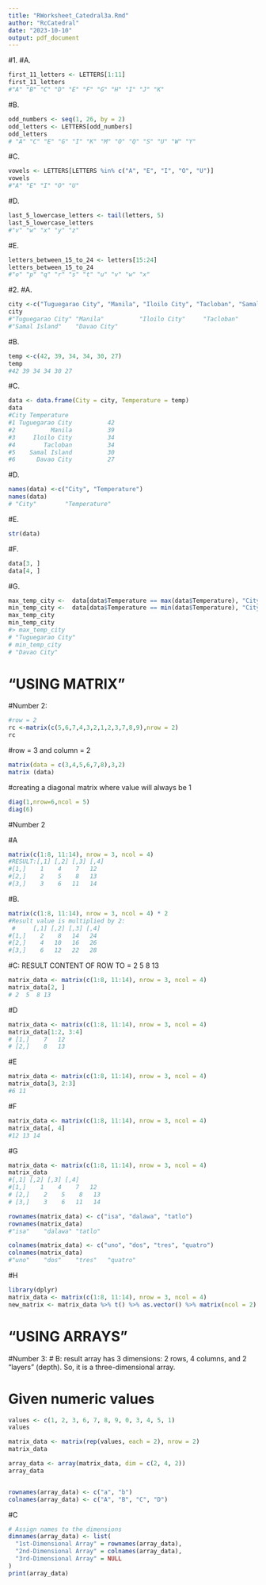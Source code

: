 ```yaml
---
title: "RWorksheet_Catedral3a.Rmd"
author: "RcCatedral"
date: "2023-10-10"
output: pdf_document
---
```

#1.
#A.
```r
first_11_letters <- LETTERS[1:11]
first_11_letters
#"A" "B" "C" "D" "E" "F" "G" "H" "I" "J" "K"
```
#B.
```r
odd_numbers <- seq(1, 26, by = 2)
odd_letters <- LETTERS[odd_numbers]
odd_letters
# "A" "C" "E" "G" "I" "K" "M" "O" "Q" "S" "U" "W" "Y"
```
#C.
```r
vowels <- LETTERS[LETTERS %in% c("A", "E", "I", "O", "U")]
vowels
#"A" "E" "I" "O" "U"
```
#D.
```r
last_5_lowercase_letters <- tail(letters, 5)
last_5_lowercase_letters
#"v" "w" "x" "y" "z"
```
#E.
```r
letters_between_15_to_24 <- letters[15:24]
letters_between_15_to_24
#"o" "p" "q" "r" "s" "t" "u" "v" "w" "x"
```
#2.
#A.
```r
city <-c("Tuguegarao City", "Manila", "Iloilo City", "Tacloban", "Samal Island", "Davao City")
city
#"Tuguegarao City" "Manila"          "Iloilo City"     "Tacloban"       
#"Samal Island"    "Davao City"
```
#B.
```r
temp <-c(42, 39, 34, 34, 30, 27)
temp
#42 39 34 34 30 27
```
#C.
```r
data <- data.frame(City = city, Temperature = temp)
data
#City Temperature
#1 Tuguegarao City          42
#2          Manila          39
#3     Iloilo City          34
#4        Tacloban          34
#5    Samal Island          30
#6      Davao City          27
```
#D.
```r
names(data) <-c("City", "Temperature")
names(data)
# "City"        "Temperature"
```
#E.
```r
str(data)
```
#F.
```r
data[3, ]
data[4, ]
```
#G.
```r
max_temp_city <-  data[data$Temperature == max(data$Temperature), "City"]
min_temp_city <-  data[data$Temperature == min(data$Temperature), "City"]  
max_temp_city
min_temp_city
#> max_temp_city
# "Tuguegarao City"
# min_temp_city
# "Davao City"
```
#                  "USING MATRIX"

#Number 2:
```r
#row = 2
rc <-matrix(c(5,6,7,4,3,2,1,2,3,7,8,9),nrow = 2)
rc
```
#row = 3 and column = 2
```r
matrix(data = c(3,4,5,6,7,8),3,2)
matrix (data)
```
#creating a diagonal matrix where  value will always be 1
```r
diag(1,nrow=6,ncol = 5)
diag(6)
```
#Number 2

#A
```r
matrix(c(1:8, 11:14), nrow = 3, ncol = 4)
#RESULT:[,1] [,2] [,3] [,4]
#[1,]    1    4    7   12
#[2,]    2    5    8   13
#[3,]    3    6   11   14
```
#B.
```r
matrix(c(1:8, 11:14), nrow = 3, ncol = 4) * 2
#Result value is multiplied by 2:
 #     [,1] [,2] [,3] [,4]
#[1,]    2    8   14   24
#[2,]    4   10   16   26
#[3,]    6   12   22   28
```
#C: RESULT CONTENT OF ROW TO =  2  5  8 13
```r
matrix_data <- matrix(c(1:8, 11:14), nrow = 3, ncol = 4)
matrix_data[2, ] 
# 2  5  8 13
```
#D
```r
matrix_data <- matrix(c(1:8, 11:14), nrow = 3, ncol = 4)
matrix_data[1:2, 3:4]
# [1,]    7   12
# [2,]    8   13
```
#E
```r
matrix_data <- matrix(c(1:8, 11:14), nrow = 3, ncol = 4)
matrix_data[3, 2:3]
#6 11
```
#F
```r
matrix_data <- matrix(c(1:8, 11:14), nrow = 3, ncol = 4)
matrix_data[, 4]
#12 13 14
```
#G
```r
matrix_data <- matrix(c(1:8, 11:14), nrow = 3, ncol = 4)
matrix_data 
#[,1] [,2] [,3] [,4]
#[1,]    1    4    7   12
# [2,]    2    5    8   13
# [3,]    3    6   11   14

rownames(matrix_data) <- c("isa", "dalawa", "tatlo")
rownames(matrix_data)
#"isa"    "dalawa" "tatlo" 

colnames(matrix_data) <- c("uno", "dos", "tres", "quatro")
colnames(matrix_data)
#"uno"    "dos"    "tres"   "quatro"
```
#H
```r
library(dplyr)
matrix_data <- matrix(c(1:8, 11:14), nrow = 3, ncol = 4)
new_matrix <- matrix_data %>% t() %>% as.vector() %>% matrix(ncol = 2)
```

#                   "USING ARRAYS"

#Number 3: # B: result array has 3 dimensions: 2 rows, 4 columns, and 2 "layers" (depth). So, it is a three-dimensional array.

# Given numeric values
```r
values <- c(1, 2, 3, 6, 7, 8, 9, 0, 3, 4, 5, 1)
values

matrix_data <- matrix(rep(values, each = 2), nrow = 2)
matrix_data

array_data <- array(matrix_data, dim = c(2, 4, 2))
array_data


rownames(array_data) <- c("a", "b")
colnames(array_data) <- c("A", "B", "C", "D")
```
#C
```r
# Assign names to the dimensions
dimnames(array_data) <- list(
  "1st-Dimensional Array" = rownames(array_data),
  "2nd-Dimensional Array" = colnames(array_data),
  "3rd-Dimensional Array" = NULL
)
print(array_data)
```







